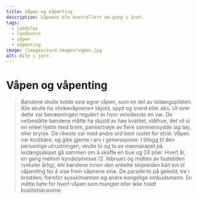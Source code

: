 ```yaml
---
title: Våpen og våpenting
description: Våpnene ble kontrollert en gang i året.
tags:
  - landslov
  - landevern
  - våpen
  - våpenting
image: /images/card-images/vapen.jpg
alt: Bile i jern
---
```



# Våpen og våpenting

<Blockquote
    quote='«Enhver som ikke har våpen slik loven sier, er skyldig 1 øre sølv til kongen»'
    footer='Landevernsbolken, kapittel 11' />


<Container stil="initial side">
    Bøndene skulle holde sine egne våpen, som en del av leidangsplikten. Alle skulle ha «folkevåpnene» skjold, spyd og sverd eller øks. Ut over dette var bevæpningen regulert av hvor velstående en var. De velbeslåtte bøndene måtte ha skjold av høy kvalitet, stålhue, det vil si en enkel hjelm med brem, pansertrøye av flere sammensydde lag tøy, eller brynje. De rikeste var med andre ord best rustet for strid. Våpen var kostbare, og gikk gjerne i arv i generasjoner. I tillegg til den personlige utrustningen, skulle to og to av mannskapet på leidangsskipet gå sammen om å skaffe en bue og 24 piler. Hvert år, en gang mellom kyndelsmesse (2. februar) og midten av fastetiden (veksler årlig), ble bøndene innen den enkelte skipreiden kalt inn til våpenting for å vise frem våpnene sine. De paraderte på geledd, tre i bredden, fremfor sysselmannen og andre kongelige ombudsmenn. En måtte bøte for hvert våpen som manglet eller ikke holdt kvalitetskravene.
</Container>

<Figure
    image="/images/landevernsbolken/Bf_B11314_FK_01.jpg"
    title="Øks i jern"
    alt="Øks i jern"
    href="https://digitaltmuseum.no/0210114537735/b-11314-oks-i-jern-for-konservering"
>
</Figure>

